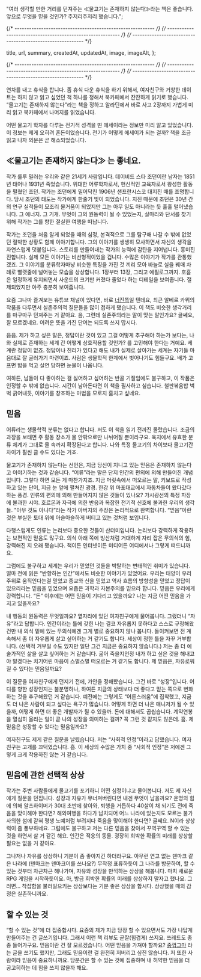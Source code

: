 

  "여러 생각할 만한 거리를 던져주는 ≪물고기는 존재하지 않는다≫라는 책은 좋습니다. 앞으로 무엇을 믿을 것인가? 주저리주저리 했습니다.";

{/* ---------------------------------------------------------- */}
{/* ---------------------------------------------------------- */}
{/* ---------------------------------------------------------- */}

  title,
  url,
  summary,
  createdAt,
  updatedAt,
  image,
  imageAlt,
};


<ArticleJsonLd
  useAppDir
  url={url}
  title={title}
  images={[image.src]}
  authorName={authorList}
  datePublished={createdAt}
  dateModified={updatedAt}
  publisherName={authorName}
  description={summary}
  isAccessibleForFree
/>

<ArticleHeader title={title} updatedAt={updatedAt} desc={summary} />

{/* ---------------------------------------------------------- */}
{/* ---------------------------------------------------------- */}
{/* ---------------------------------------------------------- */}

연차를 내고 휴식을 합니다. 좀 휴식 다운 휴식을 하기 위해서, 여자친구와 거창한 데이트는 하지 않고 읽고 싶었던 책 하나를 정해서 북카페에서 잔잔하게 읽기로 했습니다. “물고기는 존재하지 않는다”라는 책을 정하고 알라딘에서 바로 사고 2장까지 가볍게 미리 읽고 북카페에서 나머지를 읽었습니다.

어떤 물고기 학자를 다루는 전기적 성격을 띤 에세이라는 정보만 미리 알고 있었습니다. 이 정보는 제게 오히려 혼돈이었습니다. 전기가 어떻게 에세이가 되는 걸까? 책을 조금 읽고 나자 의문은 곧 해소되었습니다.

<ArticleImage
  width={400}
  img={i1}
  alt="물고기는 존재하지 않는다 표지"
  caption="물고기는 존재하지 않는다 표지"
/>

## ≪물고기는 존재하지 않는다≫ 는 좋네요.

작가 룰루 밀러는 우리와 같은 21세기 사람입니다. 데이비드 스타 조던이란 남자는 1851년 태어나 1931년 죽었습니다. 위대한 어류학자로서, 헌신적인 교육자로서 왕성한 활동을 펼쳤던 조던. 작가는 조던에게 밀어닥친 1906년 샌프란시스코 대지진 때를 조명합니다. 당시 조던의 태도는 작가에게 한줄기 빛이 되었습니다. 지진 때문에 조던은 30년 간의 연구 실적들이 모조리 물거품이 되었지만 그는 아무 일도 아니라는 듯 훌훌 털어냈습니다. 그 에너지. 그 기개. 무엇이 그의 원동력이 될 수 있었는지, 실마리와 단서를 찾기 위해 작가는 그를 향한 절실한 여행을 떠납니다.

작가는 조던을 처음 알게 되었을 때의 심정, 본격적으로 그를 탐구해 나갈 수 밖에 없었던 절박한 상황도 함께 이야기합니다. 그의 이야기를 생생히 묘사하면서 자신의 생각을 자연스럽게 덧붙입니다. 스토리를 만들어내는 작가의 능력에 감탄을 지어냅니다. 흥미진진합니다. 실제 모든 이야기는 비선형적이었을 겁니다. 수많은 이야기가 작가를 관통했겠죠. 그 이야기를 분류학자마냥 비슷한 특징을 가진 것 끼리 모아 바늘로 실을 꿰매 차례로 빨랫줄에 널어놓는 모습을 상상합니다. 1장부터 13장, 그리고 에필로그까지. 호흡은 일정하게 유지되면서 사운드의 크기만 커졌다 줄었다 하는 디테일을 보여줍니다. 절제되었지만 아주 충분히 보여줍니다.

요즘 그나마 즐겨보는 유튜브 채널이 있다면, 바로 [너진똑](https://www.notion.so/feat-c30af8955e78462b8ffa7e322a7f3755?pvs=21)일 텐데요, 최근 알베르 카뮈의 작품을 다루면서 실존주의적 질문들을 많이 접하게 됐습니다. 이 책도 비슷한 생각거리를 마구마구 던져주는 거 같아요. 음, 그런데 실존주의라는 말이 맞는 말인가요? 글쎄요, 잘 모르겠네요. 어려운 뜻을 가진 단어는 되도록 쓰지 맙시다.

음음. 제가 하고 싶은 말은, 정답이란 것이 있고 그걸 어떻게 추구해야 하는가 보다는, 나와 실제로 존재하는 세계 간 어떻게 상호작용할 것인가? 를 고민해야 한다는 거예요. 세계란 정답이 없죠. 정답이나 진리가 있다고 해도 내가 실제로 살아가는 세계는 자기들 마음대로 잘 굴러가기 마련이죠. 사람은 생물학적 한계에서 벗어나기도 힘들구요. 배가 고프면 밥을 먹고 실연 당하면 눈물이 나옵니다.

여하튼, 남들이 다 좋아하는 걸 싫어하고 싶어하는 반골 기질임에도 불구하고, 이 작품은 인정할 수 밖에 없습니다. 시간이 남아돈다면 이 책을 필사하고 싶습니다. 철판볶음밥 벅벅 긁어내듯, 이야기를 창조하는 마법을 모로지 훔치고 싶네요.

## 믿음

어류라는 생물학적 분류는 없다고 합니다. 저도 이 책을 읽기 전까진 몰랐습니다. 조금의 과장을 보태면 주 활동 장소가 물 안팎으로만 나뉘어질 뿐이라구요. 육지에서 유효한 분류 체계가 그대로 물 속까지 확장된다고 합니다. 나와 특정 물고기의 차이보다 물고기간 차이가 훨씬 클 수도 있다는 거죠.

물고기가 존재하지 않는다는 선언은, 지금 당신이 지니고 있는 믿음은 존재하지 않는다고 이야기하는 것과 같습니다. “어류”라는 말은 단지 인간의 편의에 의해 만들어진 개념입니다. 그렇다 하면 모든 게 마찬가지죠. 지금 머릿속에서 떠오르는 말, 키보드로 작성하고 있는 단어, 지금 눈 앞에 펼쳐진 광경. 한강 위 마포대교에서 자동차들이 왔다갔다 하는 풍경. 인류의 편의에 의해 만들어지지 않은 것들이 있나요? 가시광선의 특정 파장에 불과한 시야. 호르몬과 자극에 의한 반응과 복잡한 전기적 신호에 불과한 우리의 생각들. "아무 것도 아니다”라는 작가 아버지의 주장은 논리적으로 완벽합니다. “믿음”이란 것은 부실한 토대 위에 아슬아슬하게 버티고 있는 것처럼 보입니다.

다행스럽게도 인류는 논리보다 중요한 것들이 산더미입니다. 논리보다 강력하게 작용하는 보편적인 믿음도 많구요. 의식 아래 쪽에 빙산처럼 거대하게 자리 잡은 무의식의 힘, 강력해진 지 오래 됐습니다. 책이든 인터넷이든 미디어든 어디에서나 그렇게 떠드니까요.

그럼에도 불구하고 세계는 우리가 믿었던 것들을 박탈하는 변태적인 취미가 있습니다. 얼마 전에 읽은 “반항하는 인간”에서도 비슷한 이야기가 있었어요. 우리는 태양이 우리 주위로 움직인다는걸 믿었고 종교와 신을 믿었고 역사 흐름의 방향성을 믿었고 정답이 있으리라는 믿음을 믿었으며 요즘은 과학과 자본주의를 믿으라 합니다. 믿음은 우리에게 강력합니다. “돈” 이후에는 어떤 믿음이 기다리고 있을까요? 나는 지금 어떤 믿음을 가지고 있을까요?

내 행동의 원동력은 무엇일까요? 옆자리에 있던 여자친구에게 물어봅니다. 그랬더니 “자유”라고 답합니다. 인간이라는 틀에 갖힌 나는 결코 자유롭지 못하다고 스스로 규정해왔건만 내 의식 밑에 있는 무의식에겐 그게 별로 중요하지 않나 봅니다. 돌이켜보면 전 계속해서 좀 더 자유롭게 살고 싶어하는 거 같기도 합니다. 세상이 정한 틀을 자꾸 거부합니다. (선택적 거부일 수도 있지만 일단 그건 지금은 중요하지 않습니다.) 저는 좀 더 예술가적인 삶을 살고 싶어하는 거 같습니다. 굶어 죽을지언정 내가 하고 싶은 것을 해내고야 말겠다는 치기어린 마음이 스멀스멀 떠오르는 거 같기도 합니다. 제 믿음은, 자유로워질 수 있다는 믿음일까요?

이 질문을 여자친구에게 던지기 전에, 가안을 정해봤습니다. 그건 바로 “성장”입니다. 어디를 향한 성장인지는 불분명하나, 하여튼 지금의 상태보다 더 좋다고 믿는 쪽으로 변화하는 것을 추구해왔던 거 같습니다. 예전에는 그렇게도 “어른스러움”에 집착했고, 지금도 더 나은 사람이 되고 싶다는 욕구가 많습니다. 어떻게 하면 더 나은 매니저가 될 수 있을까, 어떻게 하면 더 좋은 개발자가 될 수 있을까. 돈에 대해서도 곱씹습니다. 계약연봉을 열심히 올리는 일이 곧 나의 성장을 의미하는 걸까? 꼭 그런 것 같지도 않은데. 흠. 제 믿음은 성장할 수 있다는 믿음일까요?

여자친구도 제게 같은 질문을 날렸습니다. 저는 “사회적 인정”이라고 답했습니다. 여자친구는 고개를 끄덕였습니다. 흠. 이 세상의 수많은 가치 중 “사회적 인정”은 저에겐 그렇게 크게 작용하진 않는 거 같습니다.

## 믿음에 관한 선택적 상상

작가는 주변 사람들에게 물고기를 포기하니 어떤 심정이냐고 물어봅니다. 저도 제 자신에게 질문을 던집니다. 성장과 자유가 무너져버린다면 내겐 무엇이 남을까요? 운명의 힘에 의해 알츠하이머가 30대 초반에 찾아와, 퇴행을 거듭하다 40살이 채 되기도 전에 죽음을 맞이해야 한다면? 해외여행을 하다가 납치되어 어느 나라에 있는지도 모르는 불가사의한 섬에 갇혀 평생 노예처럼 부려지다 죽음을 맞이해야 한다면? 글쎄요. N이라 상상력이 좀 풍부하네요. 그럼에도 불구하고 저는 다른 믿음을 찾아서 꾸역꾸역 할 수 있는 것을 하면서 살 거 같긴 해요. 인간은 적응의 동물. 굉장히 희박한 확률의 미래를 상상할 필요는 없을 거 같아요.

그나저나 자유를 상상하니 기분이 좀 좋아지긴 하더라구요. 아무런 연고 없는 덴마크 같은 나라에 (덴마크는 덴마크어를 쓰나요?) 무작정 표류하듯이 그 나라를 방문하여, 할 수 있는 것부터 차근차근 해나가며, 자유와 성장을 만끽하는 상상을 해봅니다. 마치 새로운 RPG 게임을 시작하듯이요. 아, 방금 희박한 확률의 미래를 상상하지 말자고 했나요. 그러면… 착잡함을 불러일으키는 상상보다는 기분 좋은 상상을 합시다. 상상했을 때의 감정은 실존하니까요.

## 할 수 있는 것

“할 수 있는 것”에 더 집중합시다. 요즘의 제가 지금 당장 할 수 있으면서도 가장 나답게 만들어주는 건 글쓰기입니다. 그래서 이런 책 리뷰도 곧잘(힘겹게) 쓰지요. 쓰레드도 종종 들어가구요. 믿음이란 건 잘 모르겠습니다. 어떤 믿음을 가져야 할까요? [중꺾그마](/article/2023-06/why-writing) 라는 글을 쓰기도 했지만, 그래도 믿음이란 걸 완전히 저버리고 싶진 않습니다. 저 또한 사람이라 믿음이 중요하니까요. 당분간은 할 수 있는 것에 집중하며 내 허약한 믿음을 더 공고히하는 데 힘을 쓰지 않을까 해요.
